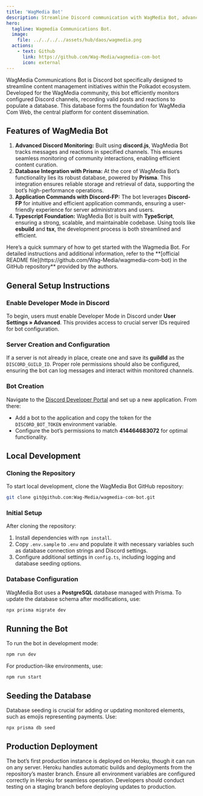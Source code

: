 ```yaml
---
title: 'WagMedia Bot'
description: Streamline Discord communication with WagMedia Bot, advanced monitoring, Prisma database integration, and efficient content management for Polkadot.
hero:
  tagline: Wagmedia Communications Bot.
  image: 
    file: ../../../../assets/hub/daos/wagmedia.png
  actions:
    - text: Github
      link: https://github.com/Wag-Media/wagmedia-com-bot
      icon: external
---
```



WagMedia Communications Bot is Discord bot specifically designed to streamline content management initiatives within the Polkadot ecosystem. Developed for the WagMedia community, this bot efficiently monitors configured Discord channels, recording valid posts and reactions to populate a database. This database forms the foundation for WagMedia Com Web, the central platform for content dissemination.

## Features of WagMedia Bot
1. **Advanced Discord Monitoring:** Built using **discord.js**, WagMedia Bot tracks messages and reactions in specified channels. This ensures seamless monitoring of community interactions, enabling efficient content curation.
2. **Database Integration with Prisma:** At the core of WagMedia Bot’s functionality lies its robust database, powered by **Prisma**. This integration ensures reliable storage and retrieval of data, supporting the bot’s high-performance operations.
3. **Application Commands with Discord-FP:** The bot leverages **Discord-FP** for intuitive and efficient application commands, ensuring a user-friendly experience for server administrators and users.
4. **Typescript Foundation:** WagMedia Bot is built with **TypeScript**, ensuring a strong, scalable, and maintainable codebase. Using tools like **esbuild** and **tsx**, the development process is both streamlined and efficient.


<ShowcaseCTA title="Setup the WagMedia Bot">
Here’s a quick summary of how to get started with the Wagmedia Bot. For detailed instructions and additional information, refer to the **[official README file](https://github.com/Wag-Media/wagmedia-com-bot) in the GitHub repository** provided by the authors.
</ShowcaseCTA>

## General Setup Instructions
### Enable Developer Mode in Discord
To begin, users must enable Developer Mode in Discord under **User Settings » Advanced**. This provides access to crucial server IDs required for bot configuration.

### Server Creation and Configuration
If a server is not already in place, create one and save its **guildId** as the `DISCORD_GUILD_ID`. Proper role permissions should also be configured, ensuring the bot can log messages and interact within monitored channels.

### Bot Creation
Navigate to the [Discord Developer Portal](https://discord.com/developers/) and set up a new application. From there:
- Add a bot to the application and copy the token for the `DISCORD_BOT_TOKEN` environment variable.
- Configure the bot’s permissions to match **414464683072** for optimal functionality.

## Local Development
### Cloning the Repository
To start local development, clone the WagMedia Bot GitHub repository:
```bash
git clone git@github.com:Wag-Media/wagmedia-com-bot.git
```

### Initial Setup
After cloning the repository:
1. Install dependencies with `npm install`.
2. Copy `.env.sample` to `.env` and populate it with necessary variables such as database connection strings and Discord settings.
3. Configure additional settings in `config.ts`, including logging and database seeding options.

### Database Configuration
WagMedia Bot uses a **PostgreSQL** database managed with Prisma. To update the database schema after modifications, use:

```bash
npx prisma migrate dev
```

## Running the Bot
To run the bot in development mode:

```bash
npm run dev
```

For production-like environments, use:

```
npm run start
```

## Seeding the Database
Database seeding is crucial for adding or updating monitored elements, such as emojis representing payments. Use:

```
npx prisma db seed
```

## Production Deployment
The bot’s first production instance is deployed on Heroku, though it can run on any server. Heroku handles automatic builds and deployments from the repository’s master branch. Ensure all environment variables are configured correctly in Heroku for seamless operation. Developers should conduct testing on a staging branch before deploying updates to production.